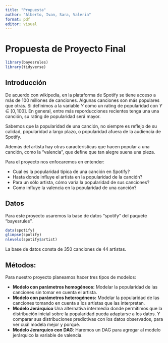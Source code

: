 ```yaml
---
title: "Propuesta"
author: "Alberto, Ivan, Sara, Valeria"
format: pdf
editor: visual
---
```


# Propuesta de Proyecto Final

```r
library(bayesrules)
library(tidyverse)
```


## Introducción

De acuerdo con wikipedia, en la plataforma de Spotify se tiene acceso a más de 100 millones de canciones. Algunas canciones son más populares que otras. Si definimos a la variable $Y$ como un rating de popularidad con $Y \in [0,100]$. En general, entre más  reporducciones recientes tenga una  una canción, su rating de popularidad será mayor.

Sabemos que la popularidad de una canción, no siempre es reflejo de su calidad, popularidad a largo plazo, o popularidad afuera de la audiencia de Spotify.

Además del artista hay otras características que hacen popular a una canción, como la "valencia", que define que tan alegre suena una pieza.

Para el proyecto nos enfocaremos en entender:

  * Cual es la popularidad típica de una canción en Spotify?
  * Hasta donde influye el artista en la popularidad de la canción?
  * Para un sólo artista, cómo varía la popularidad de sus canciones?
  * Como influye la valencia en la popularidad de una canción?

## Datos

Para este proyecto usaremos la base de datos "spotify" del paquete "bayesrules".



```r
data(spotify)
glimpse(spotify)
nlevels(spotify$artist)
```

La base de datos consta de 350 canciones de 44 artistas.

## Métodos:

Para nuestro proyecto planeamos hacer tres tipos de modelos:

  * **Modelo con parámetros homogéneos:** Modelar la popularidad de las canciones sin tomar en cuenta el artista.
  * **Modelo con parámetros heterogéneos:** Modelar la popularidad de las canciones tomando en cuenta a los artistas que las interpretan.
  * **Modelo Jerárquico** Una alternativa intermedia donde permitimos que la distribución inicial sobre la popularidad pueda adaptarse a los datos. 
Y comparar sus distribuciones predictivas con los datos observados, para ver cuál modela mejor y porqué.
  * **Modelo Jerarquico con DAG**: Haremos un DAG para agregar al modelo jerárquico la variable de valencia.




